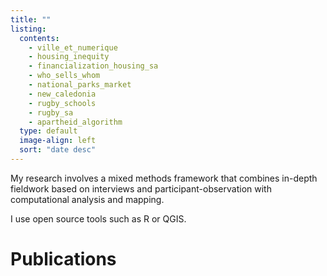 ```yaml
---
title: ""
listing:
  contents: 
    - ville_et_numerique
    - housing_inequity
    - financialization_housing_sa
    - who_sells_whom
    - national_parks_market
    - new_caledonia
    - rugby_schools
    - rugby_sa
    - apartheid_algorithm
  type: default
  image-align: left
  sort: "date desc"
---
```


My research involves a mixed methods framework that combines in-depth fieldwork based on interviews and participant-observation with computational analysis and mapping.

I use open source tools such as R or QGIS.



# Publications